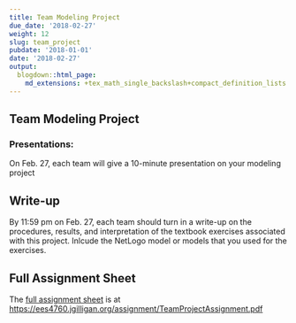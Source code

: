 ```yaml
---
title: Team Modeling Project
due_date: '2018-02-27'
weight: 12
slug: team_project
pubdate: '2018-01-01'
date: '2018-02-27'
output:
  blogdown::html_page:
    md_extensions: +tex_math_single_backslash+compact_definition_lists
---
```

## Team Modeling Project

### Presentations:

On Feb. 27, each team will give a 10-minute presentation on your modeling
project

## Write-up

By 11:59 pm on Feb. 27, 
each team should turn in a write-up on the procedures, results, and 
interpretation of the textbook exercises associated with this project.
Inlcude the NetLogo model or models that you used for the exercises.

## Full Assignment Sheet

The [full assignment sheet](/assignment/TeamProjectAssignment.pdf) is at
<https://ees4760.jgilligan.org/assignment/TeamProjectAssignment.pdf>
